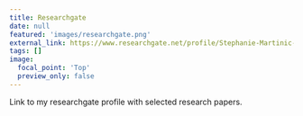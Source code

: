 ```yaml
---
title: Researchgate
date: null
featured: 'images/researchgate.png'
external_link: https://www.researchgate.net/profile/Stephanie-Martinic-Caneo
tags: []
image:
  focal_point: 'Top'
  preview_only: false
---
```

Link to my researchgate profile with selected research papers.